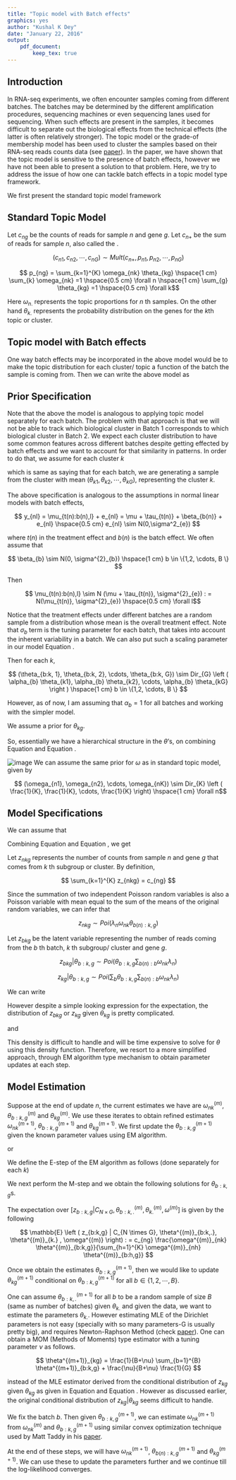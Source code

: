```yaml
---
title: "Topic model with Batch effects"
graphics: yes
author: "Kushal K Dey"
date: "January 22, 2016"
output: 
    pdf_document:
        keep_tex: true
---
```


## Introduction

In RNA-seq experiments, we often encounter samples coming from different batches. The batches may be determined by the different amplification procedures, sequencing machines or even sequencing lanes used for sequencing. When such effects are present in the samples, it becomes difficult to separate out the biological effects from the technical effects (the latter is often relatively stronger). The topic model or the grade-of membership model has been used to cluster the samples based on their RNA-seq reads counts data (see [paper](https://github.com/stephenslab/count-clustering/blob/master/docs/main.pdf)). In the paper, we have shown that the topic model is sensitive to the presence of batch effects, however we have not been able to present a solution to that problem. Here, we try to address the issue of how one can tackle batch effects in a topic model type framework. 

We first present the standard topic model framework

## Standard Topic Model

Let $c_{ng}$ be the counts of reads for sample $n$ and gene $g$. Let $c_{n+}$ be the sum of reads for sample $n$, also called the \emph{library size}. 


$$ (c_{n1}, c_{n2}, \cdots, c_{nG}) \sim Mult (c_{n+}, p_{n1}, p_{n2}, \cdots, p_{nG})  $$


$$ p_{ng} = \sum_{k=1}^{K} \omega_{nk} \theta_{kg} \hspace{1 cm} \sum_{k} \omega_{nk} =1 \hspace{0.5 cm} \forall n \hspace{1 cm} \sum_{g} \theta_{kg} =1 \hspace{0.5 cm} \forall k$$

Here $\omega_{n.}$ represents the topic proportions for $n$ th samples. On the other hand $\theta_{k.}$ represents the probability distribution on the genes for the $k$th topic or cluster. 

## Topic model with Batch effects 

One way batch effects may be incorporated in the above model would be to make the topic distribution for each cluster/ topic a function of the batch the sample is coming from. Then we can write the above model as 

\begin{equation}
(c_{n1}, c_{n2}, \cdots, c_{nG}) \sim Mult (c_{n+}, p_{n1}, p_{n2}, \cdots, p_{nG})
\label{lab:mult}
\end{equation}

\begin{equation}
p_{ng} = \sum_{k=1}^{K} \omega_{nk} \theta_{b(n):k,g} \hspace{1 cm} \sum_{k} \omega_{nk} =1 \hspace{0.5 cm} \forall n \hspace{1 cm} \sum_{g} \theta_{b(n):k,g} =1 \hspace{0.5 cm} \forall k, \hspace{0.5 cm} b(n) \in \{1,2,\cdots, B \}
\end{equation}

## Prior Specification

Note that the above the model is analogous to applying topic model separately for each batch. The problem with that approach is that we will not be able to track which biological cluster in Batch 1 corresponds to which biological cluster in Batch 2. We expect each cluster distribution to have some common features across different batches despite getting effected by batch effects and we want to account for that similarity in patterns. In order to do that, we assume for each cluster $k$

\begin{equation}
(\theta_{b:k, 1}, \theta_{b:k, 2}, \cdots, \theta_{b:k, G}) \sim Dir_{G} \left ( \theta_{k1}, \theta_{k2}, \cdots, \theta_{kG} \right ) \hspace{1 cm} b \in \{1,2, \cdots, B \} 
\label{lab:prior}
\end{equation}

which is same as saying that for each batch, we are generating a sample from the cluster with mean $(\theta_{k1}, \theta_{k2}, \cdots, \theta_{kG})$, representing the cluster $k$. 

The above specification is analogous to the assumptions in normal linear models with batch effects, 

$$ y_{nl} = \mu_{t(n):b(n),l} + e_{nl} = \mu + \tau_{t(n)} + \beta_{b(n)} + e_{nl} \hspace{0.5 cm} e_{nl} \sim N(0,\sigma^2_{e}) $$

where $t(n)$ in the treatment effect and $b(n)$ is the batch effect. We often assume that 

$$ \beta_{b} \sim N(0, \sigma^{2}_{b}) \hspace{1 cm} b \in \{1,2, \cdots, B \} $$

Then 

$$ \mu_{t(n):b(n),l} \sim N (\mu + \tau_{t(n)}, \sigma^{2}_{e})  : = N(\mu_{t(n)}, \sigma^{2}_{e}) \hspace{0.5 cm} \forall l$$

Notice that the treatment effects under different batches are a random sample from a distribution whose mean is the overall treatment effect. Note that $\sigma_b$ term is the tuning parameter for each batch, that takes into account the inherent variability in a batch. We can also put such a scaling parameter in our model Equation \ref{lab:prior}.

Then for each $k$,

$$ (\theta_{b:k, 1}, \theta_{b:k, 2}, \cdots, \theta_{b:k, G}) \sim Dir_{G} \left ( \alpha_{b} \theta_{k1}, \alpha_{b} \theta_{k2}, \cdots, \alpha_{b} \theta_{kG} \right ) \hspace{1 cm} b \in \{1,2, \cdots, B \} $$

However, as of now, I am assuming that $\alpha_b =1$ for all batches and working with the simpler model.

We assume a prior for $\theta_{kg}$.

\begin{equation}
(\theta_{k1}, \theta_{k2}, \cdots, \theta_{kG}) \sim Dir_{G} \left ( \frac{1}{KG}, \frac{1}{KG}, \cdots, \frac{1}{KG} \right) \hspace{1 cm} \forall k
\label{lab:prior2}
\end{equation}

So, essentially we have a hierarchical structure in the $\theta$'s, on combining Equation \ref{lab:prior} and Equation \ref{lab:prior2}. 

![image](../figs/hierarchy_batch.jpeg)
We can assume the same prior for $\omega$ as in standard topic model, given by 

$$ (\omega_{n1}, \omega_{n2}, \cdots, \omega_{nK}) \sim  Dir_{K} \left ( \frac{1}{K}, \frac{1}{K}, \cdots, \frac{1}{K} \right) \hspace{1 cm} \forall n$$

## Model Specifications

We can assume that

\begin{equation}
c_{n+} \sim Poi(\lambda_{n}) 
\label{lab:libsize}
\end{equation}

Combining Equation \ref{lab:mult} and Equation \ref{lab:libsize}, we get 

\begin{equation}
c_{ng} \sim Poi \left ( \lambda_{n} \sum_{k} \omega_{nk} \theta_{kg} \right)
\end{equation}

Let $z_{nkg}$ represents the number of counts from sample $n$ and gene $g$ that comes from $k$ th subgroup or cluster. By definition,

$$ \sum_{k=1}^{K} z_{nkg} = c_{ng}  $$

Since the summation of two independent Poisson random variables is also a Poisson variable with mean equal to the sum of the means of the original random variables, we can infer that

$$ z_{nkg} \sim Poi \left (\lambda_{n}\omega_{nk} \theta_{b(n):k,g} \right ) $$

Let $z_{bkg}$ be the latent variable representing the number of reads coming from the $b$ th batch, $k$ th subgroup/ cluster and gene $g$. 

$$ z_{bkg} | \theta_{b:k,g} \sim Poi \left (\theta_{b:k,g} \sum_{b(n):b} \omega_{nk}\lambda_{n} \right )  $$

$$ z_{kg} | \theta_{b:k,g} \sim Poi \left (\sum_{b} \theta_{b:k,g} \sum_{b(n):b} \omega_{nk}\lambda_{n} \right ) $$

We can write 

\begin{align*}
E(z_{kg} | \theta_{kg}) & = E \left ( \sum_{b} E \left ( z_{bkg} | \theta_{b:k,g} \right)| \theta_{kg} \right ) \\
                        & = E \left ( \sum_{b} \theta_{b:k,g} \sum_{b(n):b} \omega_{nk} \lambda_{n} |  \theta_{kg} \right) \\
                        & = \theta_{kg} \sum_{n} \omega_{nk} \lambda_{n} 
\end{align*}


However despite a simple looking expression for the expectation, the distribution of $z_{bkg}$ or $z_{kg}$ given $\theta_{kg}$ is pretty complicated.

\begin{equation}
z_{bkg} | \theta_{kg} \sim \prod_{b=1}^{B} \frac{\Gamma (\sum_{g} \theta_{kg})}{\Gamma (\sum_{g} z_{bkg} + \sum_{g} \theta_{kg})} \prod_{g=1}^{G} \frac{\Gamma (z_{bkg} + \theta_{kg})}{\Gamma (\theta_{kg})} \theta^{1/KG}_{kg} 
\label{lab:distr1}
\end{equation}

and 

\begin{equation}
z_{kg} = \sum_{b} z_{bkg}
\label{lab:distr2}
\end{equation}

This density is difficult to handle and will be time expensive to solve for $\theta$ using this density function. Therefore, we resort to a more simplified approach, through EM algorithm type mechanism to obtain parameter updates at each step. 

## Model Estimation

Suppose at the end of update $n$, the current estimates we have are $\omega^{(m)}_{nk}$, $\theta^{(m)}_{b:k,g}$  and $\theta^{(m)}_{kg}$. We use these iterates to obtain refined estimates $\omega^{(m+1)}_{nk}$, $\theta^{(m+1)}_{b:k,g}$  and $\theta^{(m+1)}_{kg}$. We first update the $\theta^{(m+1)}_{b:k,g}$ given the known parameter values using EM algorithm.

\begin{equation}
\mathcal{L} (z_{bkg} | \theta_{b:k,g}) := Poi \left (\theta_{b:k,g} \sum_{b(n):b} \omega_{nk}\lambda_{n} \right )  
\label{lab:loglik}
\end{equation}

or 

\begin{equation}
\mathcal{L} (z_{bk1}, z_{bk2}, \cdots, z_{bkG} | \theta_{b:k,.}) := Mult \left (z_{bk+}, \theta_{b:k,1}, \theta_{b:k,2}, \cdots, \theta_{b:k,G} \right)
\label{lab:loglik}
\end{equation}


\begin{equation}
\pi(\theta_{b:k,.} | \theta_{k.} ) \propto \prod_{g=1}^{G} \theta_{b:k,g}^{\theta_{kg}}
\label{lab:prior}
\end{equation}


We define the E-step of the EM algorithm as follows (done separately for each $k$)

\begin{equation}
\mathcal{Q} \left ( \theta_{b:k,.} | C_{N \times G}, \theta^{(m)}_{b:k,.}, \theta^{(m)}_{k.} , \omega^{(m)} \right ) = \mathbb{E}_{Z | C_{N \times G}, \theta^{(m)}_{b:k,.}, \theta^{(m)}_{k.} , \omega^{(m)}} \left ( log \; \mathcal{L} (z_{bk1}, z_{bk2}, \cdots, z_{bkG} | \theta_{b:k,.})  + log \; \pi(\theta_{b:k,.} | \theta^{(m)}_{k.} ) \right )
\label{lab:estep}
\end{equation}

We next perform the M-step and we obtain the following solutions for $\theta_{b:k,g}$s.

\begin{equation}
\theta^{(m+1)}_{b:k,g} : = \frac{\mathbb{E} \left ( z_{b:k,g} |  C_{N \times G}, \theta^{(m)}_{k.} , \omega^{(m)} \right) + \theta^{(m)}_{kg}}{\sum_{g} \mathbb{E} \left ( z_{b:k,g} |  C_{N \times G}, \theta^{(m)}_{k.} , \omega^{(m)} \right) + 1}
\label{lab:mstep}
\end{equation}

The expectation over $[ z_{b:k,g} |  C_{N \times G}, \theta^{(m)}_{b:k,.}, \theta^{(m)}_{k.} , \omega^{(m)} ]$ is given by the following 

$$ \mathbb{E} \left ( z_{b:k,g} |  C_{N \times G}, \theta^{(m)}_{b:k,.}, \theta^{(m)}_{k.} , \omega^{(m)} \right) : = c_{ng} \frac{\omega^{(m)}_{nk} \theta^{(m)}_{b:k,g}}{\sum_{h=1}^{K} \omega^{(m)}_{nh} \theta^{(m)}_{b:h,g}} $$

Once we obtain the estimates $\theta^{(m+1)}_{b:k,g}$, then we would like to update $\theta^{(m+1)}_{kg}$ conditional on $\theta^{(m+1)}_{b:k,g}$ for all $b \in \{1,2, \cdots, B \}$.

One can assume $\theta^{(m+1)}_{b:k,.}$ for all $b$ to be a random sample of size $B$ (same as number of batches) given $\theta_{k.}$ and given the data, we want to estimate the parameters $\theta_{k.}$. However estimating MLE of the Dirichlet parameters is not easy (specially with so many parameters-G is usually pretty big), and requires Newton-Raphson Method (check [paper](http://www.msr-waypoint.com/en-us/um/people/minka/papers/dirichlet/minka-dirichlet.pdf)). One can obtain a MOM (Methods of Moments) type estimator with a tuning parameter $\nu$ as follows.

$$ \theta^{(m+1)}_{kg} = \frac{1}{B+\nu} \sum_{b=1}^{B} \theta^{(m+1)}_{b:k,g}  + \frac{\nu}{B+\nu} \frac{1}{G} $$

instead of the MLE estimator derived from the conditional distribution of $z_{kg}$ given $\theta_{kg}$ as given in Equation \ref{lab:distr1} and Equation \ref{lab:distr2}. However as discussed earlier, the original conditional distribution of $z_{kg} | \theta_{kg}$ seems difficult to handle.

We fix the batch $b$. Then given $\theta^{(m+1)}_{b:k,g}$, we can estimate $\omega^{(m+1)}_{nk}$ from $\omega^{(m)}_{nk}$ and $\theta^{(m+1)}_{b:k,g}$ using similar convex optimization technique used by Matt Taddy in his [paper](http://arxiv.org/pdf/1109.4518v3.pdf). 

At the end of these steps, we will have $\omega^{(m+1)}_{nk}$, $\theta^{(m+1)}_{b(n):k,g}$ and $\theta^{(m+1)}_{kg}$. We can use these to update the parameters further and we continue till the log-likelihood converges.




























